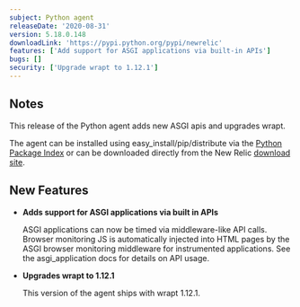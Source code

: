 ```yaml
---
subject: Python agent
releaseDate: '2020-08-31'
version: 5.18.0.148
downloadLink: 'https://pypi.python.org/pypi/newrelic'
features: ['Add support for ASGI applications via built-in APIs']
bugs: []
security: ['Upgrade wrapt to 1.12.1']
---
```


## Notes

This release of the Python agent adds new ASGI apis and upgrades wrapt.

The agent can be installed using easy_install/pip/distribute via the [Python Package Index](https://pypi.python.org/pypi/newrelic) or can be downloaded directly from the New Relic [download site](https://download.newrelic.com/python_agent/release).

## New Features

* **Adds support for ASGI applications via built in APIs**

  ASGI applications can now be timed via middleware-like API calls. Browser monitoring JS is automatically injected into HTML pages by the ASGI browser monitoring middleware for instrumented applications. See the asgi_application docs for details on API usage.

* **Upgrades wrapt to 1.12.1**

  This version of the agent ships with wrapt 1.12.1.
